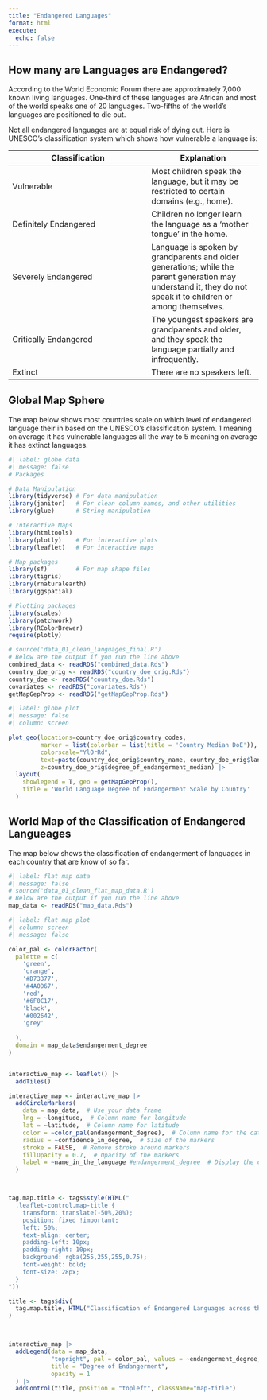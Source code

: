 ```yaml
---
title: "Endangered Languages"
format: html
execute: 
  echo: false
---
```



## How many are Languages are Endangered? 

According to the World Economic Forum there are approximately 7,000 known living languages. One-third of these languages are African and most of the world speaks one of 20 languages. Two-fifths of the world’s languages are positioned to die out.

Not all endangered languages are at equal risk of dying out. Here is UNESCO’s classification system which shows how vulnerable a language is:

| Classification | Explanation |
|----------------|-------------|
| Vulnerable     | Most children speak the language, but it may be restricted to certain domains                           (e.g., home). |
| Definitely Endangered | Children no longer learn the language as a 'mother tongue' in the home. |                
| Severely Endangered | Language is spoken by grandparents and older generations; while the parent                               generation may understand it, they do not speak it to children or among                                  themselves. |         
| Critically Endangered | The youngest speakers are grandparents and older, and they speak the language                            partially and infrequently. |            
| Extinct        | There are no speakers left. |


## Global Map Sphere 

The map below shows most countries scale on which level of endangered language their in based on the UNESCO’s classification system. 1 meaning on average it has vulnerable
languages all the way to 5 meaning on average it has extinct languages.  


```r
#| label: globe data
#| message: false
# Packages

# Data Manipulation
library(tidyverse) # For data manipulation
library(janitor)   # For clean column names, and other utilities
library(glue)      # String manipulation

# Interactive Maps
library(htmltools)
library(plotly)    # For interactive plots
library(leaflet)   # For interactive maps

# Map packages
library(sf)        # For map shape files
library(tigris)   
library(rnaturalearth)
library(ggspatial)

# Plotting packages
library(scales)
library(patchwork) 
library(RColorBrewer)
require(plotly)

# source('data_01_clean_languages_final.R')
# Below are the output if you run the line above
combined_data <- readRDS("combined_data.Rds")
country_doe_orig <- readRDS("country_doe_orig.Rds")
country_doe <- readRDS("country_doe.Rds")
covariates <- readRDS("covariates.Rds")
getMapGepProp <- readRDS("getMapGepProp.Rds")
```



```r
#| label: globe plot
#| message: false
#| column: screen

plot_geo(locations=country_doe_orig$country_codes,
         marker = list(colorbar = list(title = 'Country Median DoE')),
         colorscale="YlOrRd",
         text=paste(country_doe_orig$country_name, country_doe_orig$language_count, sep = "-"),
         z=country_doe_orig$degree_of_endangerment_median) |>
  layout(
    showlegend = T, geo = getMapGepProp(),
    title = 'World Language Degree of Endangerment Scale by Country'
  )
```


## World Map of the Classification of Endangered Langueages 

The map below shows the classification of endangerment of languages in each country that are know of so far.

```r
#| label: flat map data
#| message: false
# source('data_01_clean_flat_map_data.R')
# Below are the output if you run the line above
map_data <- readRDS("map_data.Rds")
```



```r
#| label: flat map plot
#| column: screen
#| message: false

color_pal <- colorFactor(
  palette = c(
    'green',
    'orange',
    '#D73377',
    '#4A0D67', 
    'red',
    '#6F0C17',
    'black',
    '#002642',
    'grey'
    
  ),
  domain = map_data$endangerment_degree
)


interactive_map <- leaflet() |>
  addTiles()

interactive_map <- interactive_map |> 
  addCircleMarkers(
    data = map_data,  # Use your data frame
    lng = ~longitude,  # Column name for longitude
    lat = ~latitude,  # Column name for latitude
    color = ~color_pal(endangerment_degree),  # Column name for the categorical variable
    radius = ~confidence_in_degree,  # Size of the markers
    stroke = FALSE,  # Remove stroke around markers
    fillOpacity = 0.7,  # Opacity of the markers
    label = ~name_in_the_language #endangerment_degree  # Display the category label on hover
  )



tag.map.title <- tags$style(HTML("
  .leaflet-control.map-title { 
    transform: translate(-50%,20%);
    position: fixed !important;
    left: 50%;
    text-align: center;
    padding-left: 10px; 
    padding-right: 10px; 
    background: rgba(255,255,255,0.75);
    font-weight: bold;
    font-size: 28px;
  }
"))

title <- tags$div(
  tag.map.title, HTML("Classification of Endangered Languages across the World.<br>Size of radius represent degree of belief in classification")
)  



interactive_map |>
  addLegend(data = map_data,
            "topright", pal = color_pal, values = ~endangerment_degree,
            title = "Degree of Endangerment",
            opacity = 1
  ) |>
  addControl(title, position = "topleft", className="map-title")
```

